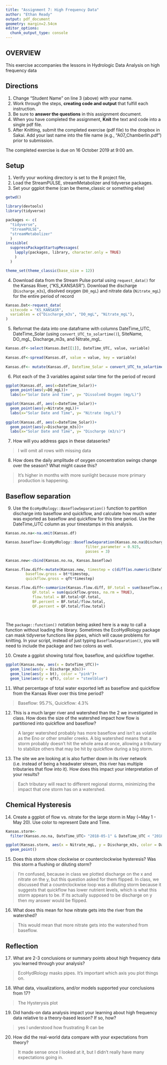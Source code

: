 ```yaml
---
title: "Assignment 7: High Frequency Data"
author: "Ethan Ready"
output: pdf_document
geometry: margin=2.54cm
editor_options: 
  chunk_output_type: console
---
```


## OVERVIEW

This exercise accompanies the lessons in Hydrologic Data Analysis on high frequency data

## Directions
1. Change "Student Name" on line 3 (above) with your name.
2. Work through the steps, **creating code and output** that fulfill each instruction.
3. Be sure to **answer the questions** in this assignment document.
4. When you have completed the assignment, **Knit** the text and code into a single pdf file.
5. After Knitting, submit the completed exercise (pdf file) to the dropbox in Sakai. Add your last name into the file name (e.g., "A07_Chamberlin.pdf") prior to submission.

The completed exercise is due on 16 October 2019 at 9:00 am.

## Setup

1. Verify your working directory is set to the R project file, 
2. Load the StreamPULSE, streamMetabolizer and tidyverse packages. 
3. Set your ggplot theme (can be theme_classic or something else)


```r
getwd()

library(devtools)
library(tidyverse)

packages <- c(
  "tidyverse", 
  "StreamPULSE", 
  "streamMetabolizer"
  )
invisible(
  suppressPackageStartupMessages(
    lapply(packages, library, character.only = TRUE)
    )
  ) 

theme_set(theme_classic(base_size = 12))

```


4. Download data from the Stream Pulse portal using `request_data()` for the Kansas River, ("KS_KANSASR"). Download the discharge (`Discharge_m3s`), disolved oxygen (`DO_mgL`) and nitrate data (`Nitrate_mgL`) for the entire period of record

```r
Kansas.Dat<-request_data(
  sitecode = "KS_KANSASR",
  variables = c("Discharge_m3s", "DO_mgL", "Nitrate_mgL"),
)

```


5. Reformat the data into one dataframe with columns DateTime_UTC, DateTime_Solar (using `convert_UTC_to_solartime()`), SiteName, DO_mgL, Discharge_m3s, and Nitrate_mgL.
```r
Kansas.df<-select(Kansas.Dat[[1]], DateTime_UTC, value, variable)
  
Kansas.df<-spread(Kansas.df, value = value, key = variable)
  
Kansas.df<- mutate(Kansas.df, DateTime_Solar = convert_UTC_to_solartime(DateTime_UTC, Kansas.Dat[[2]]$lon))


```

6. Plot each of the 3 variables against solar time for the period of record

```r
ggplot(Kansas.df, aes(x=DateTime_Solar))+
  geom_point(aes(y=DO_mgL))+
  labs(x="Solar Date and Time", y= "Dissolved Oxygen (mg/L)")

ggplot(Kansas.df, aes(x=DateTime_Solar))+
  geom_point(aes(y=Nitrate_mgL))+
  labs(x="Solar Date and Time", y= "Nitrate (mg/L)")
  
ggplot(Kansas.df, aes(x=DateTime_Solar))+  
  geom_point(aes(y=Discharge_m3s))+
  labs(x="Solar Date and Time", y= "Discharge (m3/s)")
```

7. How will you address gaps in these dataseries?

> I will omit all rows with missing data

8. How does the daily amplitude of oxygen concentration swings change over the season? What might cause this?

> It's higher in months with more sunlight because more primary production is happening.

## Baseflow separation
9. Use the `EcoHydRology::BaseflowSeparation()` function to partition discharge into baseflow and quickflow, and calculate how much water was exported as baseflow and quickflow for this time period. Use the DateTime_UTC column as your timestamps in this analysis.

```r
Kansas.no.na<-na.omit(Kansas.df)

Kansas.baseflow<-EcoHydRology::BaseflowSeparation(Kansas.no.na$Discharge_m3s,
                                    filter_parameter = 0.925, 
                                    passes = 3)

Kansas.new<-cbind(Kansas.no.na, Kansas.baseflow)

Kansas.flow.diff<-mutate(Kansas.new, timestep = c(diff(as.numeric(DateTime_UTC)),NA_real_),
         baseflow.gross = bt*timestep,
         quickflow.gross = qft*timestep)

Kansas.flow.diff<-summarize(Kansas.flow.diff, BF.total = sum(baseflow.gross, na.rm = TRUE),
            QF.total = sum(quickflow.gross, na.rm = TRUE),
            flow.total = BF.total+QF.total,
            BF.percent = BF.total/flow.total,
            QF.percent = QF.total/flow.total)

  
```


The `package::function()` notation being asked here is a way to call a function without loading the library. Sometimes the EcoHydRology package can mask tidyverse functions like pipes, which will cause problems for knitting. In your script, instead of just typing `BaseflowSeparation()`, you will need to include the package and two colons as well.

10. Create a ggplot showing total flow, baseflow, and quickflow together. 


```r
ggplot(Kansas.new, aes(x = DateTime_UTC))+
  geom_line(aes(y = Discharge_m3s))+
  geom_line(aes(y = bt), color = "pink")+
  geom_line(aes(y = qft), color = "steelblue")
```


11. What percentage of total water exported left as baseflow and quickflow from the Kansas River over this time period?

> Baseflow: 95.7%, Quickflow: 4.3%

12. This is a much larger river and watershed than the 2 we investigated in class. How does the size of the watershed impact how flow is partitioned into quickflow and baseflow? 

> A larger watershed probably has more baseflow and isn't as volatile as the Eno or other smaller creeks. A big watershed means that a storm probably doesn't hit the whole area at once, allowing a tributary to stabilize others that may be hit by quickflow during a big storm.

13. The site we are looking at is also further down in its river network (i.e. instead of being a headwater stream, this river has multiple tributaries that flow into it). How does this impact your interpretation of your results?

> Each tributary will react to different regional storms, minimizing the impact that one storm has on a watershed.

## Chemical Hysteresis

14. Create a ggplot of flow vs. nitrate for the large storm in May (~May 1 - May 20). Use color to represent Date and Time.

```r
Kansas.storm<-
  filter(Kansas.no.na, DateTime_UTC> "2018-05-1" & DateTime_UTC < "2018-05-31")

ggplot(Kansas.storm, aes(x = Nitrate_mgL, y = Discharge_m3s, color = DateTime_Solar))+
  geom_point()
```

15. Does this storm show clockwise or counterclockwise hysteresis? Was this storm a flushing or diluting storm?

> I'm confused, because in class we plotted discharge on the x and nitrate on the y, but this question asked for them flipped. In class, we discussed that a countrclockwise loop was a diluting storm because it suggests that quickflow has lower nutrient levels, which is what this storm appears to be. If its actually supposed to be discharge on y then my answer would be flipped.

16. What does this mean for how nitrate gets into the river from the watershed?

> This would mean that more nitrate gets into the watershed from baseflow.

## Reflection
17. What are 2-3 conclusions or summary points about high frequency data you learned through your analysis?

> EcoHydRology masks pipes. It's important which axis you plot things on.

18. What data, visualizations, and/or models supported your conclusions from 17?

> The Hysterysis plot

19. Did hands-on data analysis impact your learning about high frequency data relative to a theory-based lesson? If so, how?

> yes I understood how frustrating R can be

20.	How did the real-world data compare with your expectations from theory?

> It made sense once I looked at it, but I didn't really have many expectations going in.
